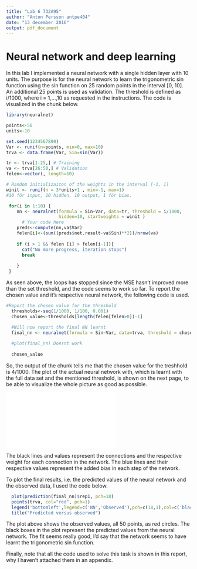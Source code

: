 ```yaml
---
title: "Lab 6 732A95"
author: "Anton Persson antpe404"
date: "13 december 2016"
output: pdf_document
---
```

# Neural network and deep learning

In this lab I implemented a neural network with a single hidden layer with 10 units.
The purpose is for the neural network to learn the trigonometric sin function using the sin function on 25 random points in the interval [0, 10]. An additional 25 points is used as validation. The threshold is defined as i/1000, where i = 1,...,10 as requested in the instructions. The code is visualized in the chunk below.

```r
library(neuralnet)

```


```r

points<-50
units<-10

set.seed(1234567890)
Var <- runif(n=points, min=0, max=10)
trva <- data.frame(Var, Sin=sin(Var))

tr <- trva[1:25,] # Training
va <- trva[26:50,] # Validation
felen<-vector(, length=10)

# Random initializaiton of the weights in the interval [-1, 1]
winit <- runif(n = 3*units+1 , min=-1, max=1) 
#10 för input, 10 hidden, 10 output, 1 för bias.

 for(i in 1:10) {
    nn <- neuralnet(formula = Sin~Var, data=tr, threshold = i/1000,
                    hidden=10, startweights = winit )
      # Your code here
    preds<-compute(nn,va$Var) 
    felen[i]<-(sum((preds$net.result-va$Sin)**2))/nrow(va)   
    
    if (i > 1 && felen [i] > felen[i-1]){
      cat("No more progress, iteration stops")
      break
    
    }
 }


```

As seen above, the loops has stopped since the MSE hasn't improved more than the set threshold, and the code seems to work so far. To report the chosen value and it's respective neural network, the following code is used.

\newpage

```r
#Report the chosen value for the threshold
  thresholds<-seq(1/1000, 1/100, 0.001)
  chosen_value<-thresholds[length(felen[felen>0])-1]

  #Will now report the final NN learnt
  final_nn <- neuralnet(formula = Sin~Var, data=trva, threshold = chosen_value, hidden=10, startweights = winit )
  
  #plot(final_nn) Doesnt work
  
  chosen_value
```

So, the output of the chunk tells me that the chosen value for the treshhold is 4/1000. The plot of the actual neural network with, which is learnt with the full data set and the mentioned threshold, is shown on the next page, to be able to visualize the whole picture as good as possible.

\newpage

![](nn_plot2.pdf)

The black lines and values represent the connections and the respective weight for each connection in the network. The blue lines and their respective values represent the added bias in each step of the network.

\newpage

To plot the final results, i.e. the predicted values of the neural network and the observed data, I used the code below. 

```r
  plot(prediction(final_nn)$rep1, pch=18)
  points(trva, col="red", pch=1)
  legend('bottomleft',legend=c('NN','Observed'),pch=c(18,1),col=c('black','red'))
  title("Predicted versus observed")

```

The plot above shows the observed values, all 50 points, as red circles. The black boxes in the plot represent the predicted values from the neural network. The fit seems really good, I'd say that the network seems to have learnt the trigonometric sin function.

Finally, note that all the code used to solve this task is shown in this report, why I haven't attached them in an appendix.
